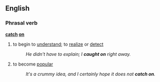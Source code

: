 ==English==
===Phrasal verb===
'''[[catch]] [[on]]'''
#{{idiom}} to begin to [[understand]]; to [[realize]] or [[detect]]
#:''He didn't have to explain; I '''caught on''' right away.''
#{{idiom}} to become [[popular]]
#:''It's a crummy idea, and I certainly hope it does not '''catch on'''.''